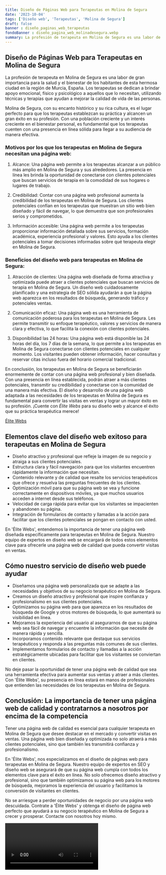 ```yaml
---
title: Diseño de Páginas Web para Terapeutas en Molina de Segura
date: '2023-10-04'
tags: ['Diseño web', 'Terapeutas', 'Molina de Segura']
draft: false
banner : diseño_paginas_web_terapeutas
fondoBanner : diseño_pagina_web_molinadesegura.webp
summary: La profesión de terapeuta en Molina de Segura es una labor de gran importancia para la salud y el bienestar de los habitantes de esta hermosa ciudad en la región de Murcia, España. Los terapeutas se dedican a brindar apoyo emocional, físico y psicológico a aquellos que lo necesitan, utilizando técnicas y terapias que ayudan a mejorar la calidad de vida de las personas.
---
```


## Diseño de Páginas Web para Terapeutas en Molina de Segura

La profesión de terapeuta en Molina de Segura es una labor de gran importancia para la salud y el bienestar de los habitantes de esta hermosa ciudad en la región de Murcia, España. Los terapeutas se dedican a brindar apoyo emocional, físico y psicológico a aquellos que lo necesitan, utilizando técnicas y terapias que ayudan a mejorar la calidad de vida de las personas.

Molina de Segura, con su encanto histórico y su rica cultura, es el lugar perfecto para que los terapeutas establezcan su práctica y alcancen un gran éxito en su profesión. Con una población creciente y un interés creciente en el bienestar personal, es fundamental que los terapeutas cuenten con una presencia en línea sólida para llegar a su audiencia de manera efectiva.

### Motivos por los que los terapeutas en Molina de Segura necesitan una página web:

1. Alcance: Una página web permite a los terapeutas alcanzar a un público más amplio en Molina de Segura y sus alrededores. La presencia en línea les brinda la oportunidad de conectarse con clientes potenciales que buscan servicios de terapia en la comodidad de sus hogares o lugares de trabajo.

2. Credibilidad: Contar con una página web profesional aumenta la credibilidad de los terapeutas en Molina de Segura. Los clientes potenciales confían en los terapeutas que muestran un sitio web bien diseñado y fácil de navegar, lo que demuestra que son profesionales serios y comprometidos.

3. Información accesible: Una página web permite a los terapeutas proporcionar información detallada sobre sus servicios, formación académica, experiencia profesional y valores. Esto ayuda a los clientes potenciales a tomar decisiones informadas sobre qué terapeuta elegir en Molina de Segura.

### Beneficios del diseño web para terapeutas en Molina de Segura:

1. Atracción de clientes: Una página web diseñada de forma atractiva y optimizada puede atraer a clientes potenciales que buscan servicios de terapia en Molina de Segura. Un diseño web cuidadosamente planificado y una estrategia de SEO sólida ayudarán a que la página web aparezca en los resultados de búsqueda, generando tráfico y potenciales ventas.

2. Comunicación eficaz: Una página web es una herramienta de comunicación poderosa para los terapeutas en Molina de Segura. Les permite transmitir su enfoque terapéutico, valores y servicios de manera clara y efectiva, lo que facilita la conexión con clientes potenciales.

3. Disponibilidad las 24 horas: Una página web está disponible las 24 horas del día, los 7 días de la semana, lo que permite a los terapeutas en Molina de Segura conectarse con clientes potenciales en cualquier momento. Los visitantes pueden obtener información, hacer consultas y reservar citas incluso fuera del horario comercial tradicional.

En conclusión, los terapeutas en Molina de Segura se beneficiarán enormemente de contar con una página web profesional y bien diseñada. Con una presencia en línea establecida, podrán atraer a más clientes potenciales, transmitir su credibilidad y conectarse con la comunidad de una manera más efectiva. El diseño y desarrollo de una página web adaptada a las necesidades de los terapeutas en Molina de Segura es fundamental para convertir las visitas en ventas y lograr un mayor éxito en su profesión. ¡Cuente con *Élite Webs* para su diseño web y alcance el éxito que su práctica terapéutica merece!

[Élite Webs](https://www.elitewebs.es/)

<GifSeo />

<Cta />

## Elementos clave del diseño web exitoso para terapeutas en Molina de Segura

- Diseño atractivo y profesional que refleje la imagen de su negocio y atraiga a sus clientes potenciales.
- Estructura clara y fácil navegación para que los visitantes encuentren rápidamente la información que necesitan.
- Contenido relevante y de calidad que resalte los servicios terapéuticos que ofrece y resuelva las preguntas frecuentes de los clientes.
- Optimización móvil para que su página web se vea y funcione correctamente en dispositivos móviles, ya que muchos usuarios acceden a internet desde sus teléfonos.
- Velocidad de carga rápida para evitar que los visitantes se impacienten y abandonen su página.
- Integración de formularios de contacto y llamadas a la acción para facilitar que los clientes potenciales se pongan en contacto con usted.

En 'Élite Webs', entendemos la importancia de tener una página web diseñada específicamente para terapeutas en Molina de Segura. Nuestro equipo de expertos en diseño web se encargará de todos estos elementos clave para ofrecerle una página web de calidad que pueda convertir visitas en ventas.

## Cómo nuestro servicio de diseño web puede ayudar

- Diseñamos una página web personalizada que se adapte a las necesidades y objetivos de su negocio terapéutico en Molina de Segura.
- Creamos un diseño atractivo y profesional que inspire confianza y profesionalismo en sus clientes potenciales.
- Optimizamos su página web para que aparezca en los resultados de búsqueda de Google y otros motores de búsqueda, lo que aumentará su visibilidad en línea.
- Mejoramos la experiencia del usuario al asegurarnos de que su página web sea fácil de navegar y encuentre la información que necesite de manera rápida y sencilla.
- Incorporamos contenido relevante que destaque sus servicios terapéuticos y responda a las preguntas más comunes de sus clientes.
- Implementamos formularios de contacto y llamadas a la acción estratégicamente ubicadas para facilitar que los visitantes se conviertan en clientes.

No deje pasar la oportunidad de tener una página web de calidad que sea una herramienta efectiva para aumentar sus ventas y atraer a más clientes. Con 'Élite Webs', su presencia en línea estará en manos de profesionales que entienden las necesidades de los terapeutas en Molina de Segura.

## Conclusión: La importancia de tener una página web de calidad y contratarnos a nosotros por encima de la competencia

Tener una página web de calidad es esencial para cualquier terapeuta en Molina de Segura que desee destacar en el mercado y convertir visitas en ventas. Una página web bien diseñada y optimizada no solo atraerá a más clientes potenciales, sino que también les transmitirá confianza y profesionalismo.

En 'Élite Webs', nos especializamos en el diseño de páginas web para terapeutas en Molina de Segura. Nuestro equipo de expertos en SEO y diseño web se asegurará de que su página web cumpla con todos los elementos clave para el éxito en línea. No solo ofrecemos diseño atractivo y profesional, sino que también optimizamos su página web para los motores de búsqueda, mejoramos la experiencia del usuario y facilitamos la conversión de visitantes en clientes.

No se arriesgue a perder oportunidades de negocio por una página web descuidada. Contrate a 'Élite Webs' y obtenga el diseño de página web perfecto que ayudará a su negocio terapéutico en Molina de Segura a crecer y prosperar. Contacte con nosotros hoy mismo.

<Video />

<CtaBot job='Terapeutas' city='Molina de Segura'/>

<Gmaps query='Molina de Segura+españa+maps' />